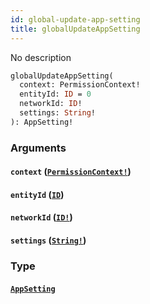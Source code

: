 ```yaml
---
id: global-update-app-setting
title: globalUpdateAppSetting
---
```


No description

```graphql
globalUpdateAppSetting(
  context: PermissionContext!
  entityId: ID = 0
  networkId: ID!
  settings: String!
): AppSetting!

```

### Arguments

#### `context` ([`PermissionContext!`](/docs/graphql/enums/permission-context))

#### `entityId` ([`ID`](/docs/graphql/scalars/id))

#### `networkId` ([`ID!`](/docs/graphql/scalars/id))

#### `settings` ([`String!`](/docs/graphql/scalars/string))

### Type

#### [`AppSetting`](/docs/graphql/objects/app-setting)
